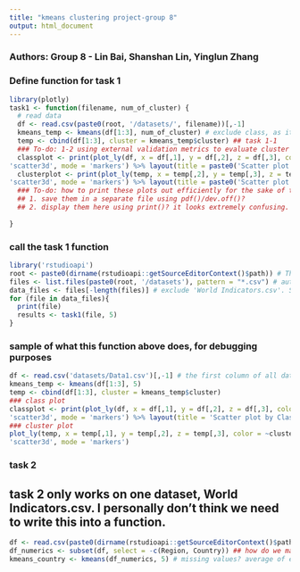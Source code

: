 ```yaml
---
title: "kmeans clustering project-group 8"
output: html_document
---
```


### Authors: Group 8 - Lin Bai, Shanshan Lin, Yinglun Zhang 

### Define function for task 1
```r
library(plotly)
task1 <- function(filename, num_of_cluster) {
  # read data
  df <- read.csv(paste0(root, '/datasets/', filename))[,-1]
  kmeans_temp <- kmeans(df[1:3], num_of_cluster) # exclude class, as it's technically a categorical variable
  temp <- cbind(df[1:3], cluster = kmeans_temp$cluster) ## task 1-1
  ### To-do: 1-2 using external validation metrics to evaluate cluster performance
  classplot <- print(plot_ly(df, x = df[,1], y = df[,2], z = df[,3], color = ~Class, type =
'scatter3d', mode = 'markers') %>% layout(title = paste0('Scatter plot by Class, ', filename))) ## task 1-3
  clusterplot <- print(plot_ly(temp, x = temp[,2], y = temp[,3], z = temp[,4], color = ~cluster, type =
'scatter3d', mode = 'markers') %>% layout(title = paste0('Scatter plot by Cluster, ', filename))) ## task 1-4
  ### To-do: how to print these plots out efficiently for the sake of this assignment?
  ## 1. save them in a separate file using pdf()/dev.off()?
  ## 2. display them here using print()? it looks extremely confusing. Maybe use titles or is there a better way?
  
}
```

### call the task 1 function
```r
library('rstudioapi')
root <- paste0(dirname(rstudioapi::getSourceEditorContext()$path)) # This line gets your working directory automatically. This is so that this will run when we test this in github. Delete it or whatever when we submit.
files <- list.files(paste0(root, '/datasets'), pattern = "*.csv") # automatically gets all .csv files
data_files <- files[-length(files)] # exclude 'World Indicators.csv'. Should not be running k-means on that for task1.
for (file in data_files){
  print(file)
  results <- task1(file, 5)
}
```

### sample of what this function above does, for debugging purposes
```r
df <- read.csv('datasets/Data1.csv')[,-1] # the first column of all datasets is some useless index thing
kmeans_temp <- kmeans(df[1:3], 5)
temp <- cbind(df[1:3], cluster = kmeans_temp$cluster)
### class plot
classplot <- print(plot_ly(df, x = df[,1], y = df[,2], z = df[,3], color = ~Class, type =
'scatter3d', mode = 'markers') %>% layout(title = 'Scatter plot by Class,.csv'))
### cluster plot
plot_ly(temp, x = temp[,1], y = temp[,2], z = temp[,3], color = ~cluster, type =
'scatter3d', mode = 'markers')
```

### task 2
## task 2 only works on one dataset, World Indicators.csv. I personally don't think we need to write this into a function.
```r
df <- read.csv(paste0(dirname(rstudioapi::getSourceEditorContext()$path), '/datasets/World Indicators.csv')) # leave this df alone please, so that we don't need to run a read.csv every time. takes forever
df_numerics <- subset(df, select = -c(Region, Country)) ## how do we make sure this is grouping by 'similar countries' and not regions, given that there can't be any categorical variables here?
kmeans_country <- kmeans(df_numerics, 5) # missing values? average of each country/region maybe?

```

